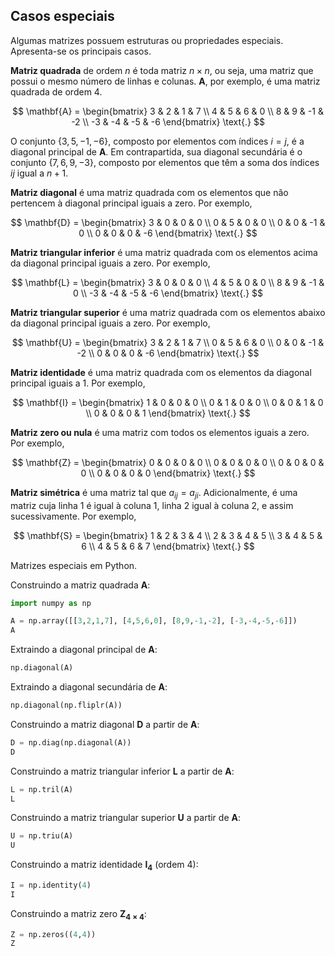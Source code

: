 ## Casos especiais

Algumas matrizes possuem estruturas ou propriedades especiais. Apresenta-se os principais casos.

**Matriz quadrada** de ordem $n$ é toda matriz $n \times n$, ou seja, uma matriz que possui o mesmo número de linhas e colunas. $\mathbf{A}$, por exemplo, é uma matriz quadrada de ordem 4.

$$
\mathbf{A} = \begin{bmatrix}
3 & 2 & 1 & 7 \\ 
4 & 5 & 6 & 0 \\
8 & 9 & -1 & -2 \\
-3 & -4 & -5 & -6
\end{bmatrix} \text{.}
$$

O conjunto $\{ 3,5,-1,-6 \}$, composto por elementos com índices $i = j$, é a diagonal principal de $\mathbf{A}$. Em contrapartida, sua diagonal secundária é o conjunto $\{ 7,6,9,-3 \}$, composto por elementos que têm a soma dos índices $ij$ igual a $n + 1$.

**Matriz diagonal** é uma matriz quadrada com os elementos que não pertencem à diagonal principal iguais a zero. Por exemplo,

$$
\mathbf{D} = \begin{bmatrix}
3 & 0 & 0 & 0 \\ 
0 & 5 & 0 & 0 \\
0 & 0 & -1 & 0 \\
0 & 0 & 0 & -6
\end{bmatrix} \text{.}
$$

**Matriz triangular inferior** é uma matriz quadrada com os elementos acima da diagonal principal iguais a zero. Por exemplo,

$$
\mathbf{L} = \begin{bmatrix}
3 & 0 & 0 & 0 \\ 
4 & 5 & 0 & 0 \\
8 & 9 & -1 & 0 \\
-3 & -4 & -5 & -6
\end{bmatrix} \text{.}
$$

**Matriz triangular superior** é uma matriz quadrada com os elementos abaixo da diagonal principal iguais a zero. Por exemplo,

$$
\mathbf{U} = \begin{bmatrix}
3 & 2 & 1 & 7 \\ 
0 & 5 & 6 & 0 \\
0 & 0 & -1 & -2 \\
0 & 0 & 0 & -6
\end{bmatrix} \text{.}
$$

**Matriz identidade** é uma matriz quadrada com os elementos da diagonal principal iguais a 1. Por exemplo,

$$
\mathbf{I} = \begin{bmatrix}
1 & 0 & 0 & 0 \\ 
0 & 1 & 0 & 0 \\
0 & 0 & 1 & 0 \\
0 & 0 & 0 & 1
\end{bmatrix} \text{.}
$$

**Matriz zero ou nula** é uma matriz com todos os elementos iguais a zero. Por exemplo,

$$
\mathbf{Z} = \begin{bmatrix}
0 & 0 & 0 & 0 \\ 
0 & 0 & 0 & 0 \\
0 & 0 & 0 & 0 \\
0 & 0 & 0 & 0
\end{bmatrix} \text{.}
$$

**Matriz simétrica** é uma matriz tal que $a_{ij} = a_{ji}$. Adicionalmente, é uma matriz cuja linha 1 é igual à coluna 1, linha 2 igual à coluna 2, e assim sucessivamente. Por exemplo,

$$
\mathbf{S} = \begin{bmatrix}
1 & 2 & 3 & 4 \\ 
2 & 3 & 4 & 5 \\
3 & 4 & 5 & 6 \\
4 & 5 & 6 & 7
\end{bmatrix} \text{.}
$$

::: {.example}
Matrizes especiais em Python.

Construindo a matriz quadrada $\mathbf{A}$:
```python
import numpy as np

A = np.array([[3,2,1,7], [4,5,6,0], [8,9,-1,-2], [-3,-4,-5,-6]])
A
```

Extraindo a diagonal principal de $\mathbf{A}$:
```python
np.diagonal(A)
```

Extraindo a diagonal secundária de $\mathbf{A}$:
```python
np.diagonal(np.fliplr(A))
```

Construindo a matriz diagonal $\mathbf{D}$ a partir de $\mathbf{A}$:
```python
D = np.diag(np.diagonal(A))
D
```

Construindo a matriz triangular inferior $\mathbf{L}$ a partir de $\mathbf{A}$:
```python
L = np.tril(A)
L
```

Construindo a matriz triangular superior $\mathbf{U}$ a partir de $\mathbf{A}$:
```python
U = np.triu(A)
U
```

Construindo a matriz identidade $\mathbf{I_4}$ (ordem 4):
```python
I = np.identity(4)
I
```

Construindo a matriz zero $\mathbf{Z_{4 \times 4}}$:
```python
Z = np.zeros((4,4))
Z
```
:::
